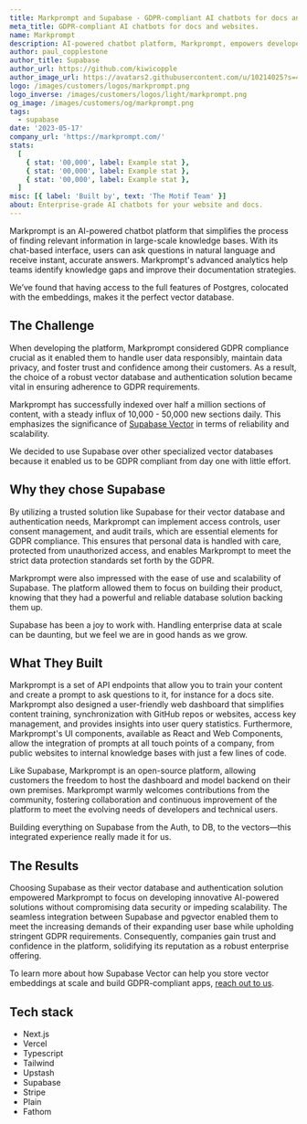 ```yaml
---
title: Markprompt and Supabase - GDPR-compliant AI chatbots for docs and websites.
meta_title: GDPR-compliant AI chatbots for docs and websites.
name: Markprompt
description: AI-powered chatbot platform, Markprompt, empowers developers to deliver efficient and GDPR-compliant prompt experiences on top of their content, by leveraging Supabase's secure and privacy-focused vector database and authentication solutions.
author: paul_copplestone
author_title: Supabase
author_url: https://github.com/kiwicopple
author_image_url: https://avatars2.githubusercontent.com/u/10214025?s=400&u=c6775be2ae667e2acae3ccd347fed62bb3f5b3e7&v=4
logo: /images/customers/logos/markprompt.png
logo_inverse: /images/customers/logos/light/markprompt.png
og_image: /images/customers/og/markprompt.png
tags:
  - supabase
date: '2023-05-17'
company_url: 'https://markprompt.com/'
stats:
  [
    { stat: '00,000', label: Example stat },
    { stat: '00,000', label: Example stat },
    { stat: '00,000', label: Example stat },
  ]
misc: [{ label: 'Built by', text: 'The Motif Team' }]
about: Enterprise-grade AI chatbots for your website and docs.
---
```


Markprompt is an AI-powered chatbot platform that simplifies the process of finding relevant information in large-scale knowledge bases. With its chat-based interface, users can ask questions in natural language and receive instant, accurate answers. Markprompt's advanced analytics help teams identify knowledge gaps and improve their documentation strategies.

<Quote img="michael-fester.jpeg" caption="Michael Fester - Co-Founder, Markprompt">
  We’ve found that having access to the full features of Postgres, colocated with the embeddings,
  makes it the perfect vector database.
</Quote>

## The Challenge

When developing the platform, Markprompt considered GDPR compliance crucial as it enabled them to handle user data responsibly, maintain data privacy, and foster trust and confidence among their customers. As a result, the choice of a robust vector database and authentication solution became vital in ensuring adherence to GDPR requirements.

Markprompt has successfully indexed over half a million sections of content, with a steady influx of 10,000 - 50,000 new sections daily. This emphasizes the significance of [Supabase Vector](https://khuknasoft.com/vector) in terms of reliability and scalability.

<Quote img="michael-fester.jpeg" caption="Michael Fester - Co-Founder, Markprompt">
  We decided to use Supabase over other specialized vector databases because it enabled us to be
  GDPR compliant from day one with little effort.
</Quote>

## Why they chose Supabase

By utilizing a trusted solution like Supabase for their vector database and authentication needs, Markprompt can implement access controls, user consent management, and audit trails, which are essential elements for GDPR compliance. This ensures that personal data is handled with care, protected from unauthorized access, and enables Markprompt to meet the strict data protection standards set forth by the GDPR.

Markprompt were also impressed with the ease of use and scalability of Supabase. The platform allowed them to focus on building their product, knowing that they had a powerful and reliable database solution backing them up.

<Quote img="marie-schneegans.jpeg" caption="Marie Schneegans - Co-Founder, Markprompt">
  Supabase has been a joy to work with. Handling enterprise data at scale can be daunting, but we
  feel we are in good hands as we grow.
</Quote>

## What They Built

Markprompt is a set of API endpoints that allow you to train your content and create a prompt to ask questions to it, for instance for a docs site. Markprompt also designed a user-friendly web dashboard that simplifies content training, synchronization with GitHub repos or websites, access key management, and provides insights into user query statistics. Furthermore, Markprompt's UI components, available as React and Web Components, allow the integration of prompts at all touch points of a company, from public websites to internal knowledge bases with just a few lines of code.

Like Supabase, Markprompt is an open-source platform, allowing customers the freedom to host the dashboard and model backend on their own premises. Markprompt warmly welcomes contributions from the community, fostering collaboration and continuous improvement of the platform to meet the evolving needs of developers and technical users.

<Quote img="michael-fester.jpeg" caption="Michael Fester - Co-Founder, Markprompt">
  Building everything on Supabase from the Auth, to DB, to the vectors—this integrated experience
  really made it for us.
</Quote>

## The Results

Choosing Supabase as their vector database and authentication solution empowered Markprompt to focus on developing innovative AI-powered solutions without compromising data security or impeding scalability. The seamless integration between Supabase and pgvector enabled them to meet the increasing demands of their expanding user base while upholding stringent GDPR requirements. Consequently, companies gain trust and confidence in the platform, solidifying its reputation as a robust enterprise offering.

To learn more about how Supabase Vector can help you store vector embeddings at scale and build GDPR-compliant apps, [reach out to us](https://forms.khuknasoft.com/enterprise).

## Tech stack

- Next.js
- Vercel
- Typescript
- Tailwind
- Upstash
- Supabase
- Stripe
- Plain
- Fathom
